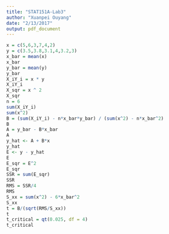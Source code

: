 ```yaml
---
title: "STAT151A-Lab3"
author: "Xuanpei Ouyang"
date: "2/13/2017"
output: pdf_document
---
```


```r
x = c(5,6,3,7,4,2)
y = c(3.5,3.8,3.1,4,3.2,3)
x_bar = mean(x)
x_bar
y_bar = mean(y)
y_bar
X_iY_i = x * y
X_iY_i
X_sqr = x ^ 2
X_sqr
n = 6
sum(X_iY_i)
sum(x^2)
B = (sum(X_iY_i) - n*x_bar*y_bar) / (sum(x^2) - n*x_bar^2)
B
A = y_bar - B*x_bar
A
y_hat <- A + B*x
y_hat
E <- y - y_hat
E
E_sqr = E^2
E_sqr
SSR = sum(E_sqr)
SSR
RMS = SSR/4
RMS
S_xx = sum(x^2) - 6*x_bar^2
S_xx
t = B/(sqrt(RMS/S_xx))
t
t_critical = qt(0.025, df = 4)
t_critical
```